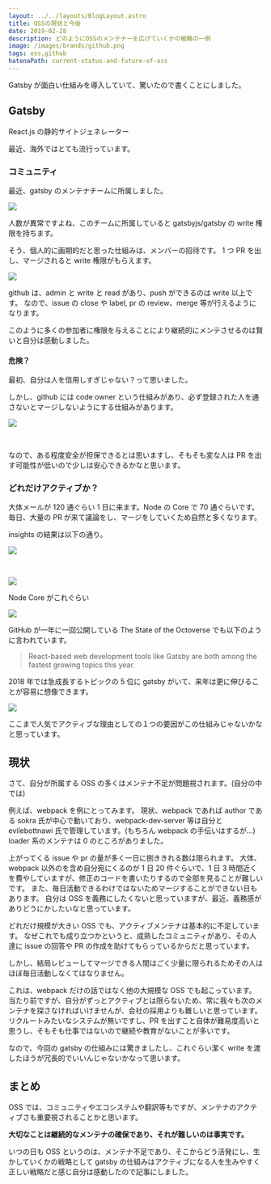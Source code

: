 ```yaml
---
layout: ../../layouts/BlogLayout.astro
title: OSSの現状と今後
date: 2019-02-28
description: どのようにOSSのメンテナーを広げていくかの戦略の一例
image: /images/brands/github.png
tags: oss,github
hatenaPath: current-status-and-future-of-oss
---
```



Gatsby が面白い仕組みを導入していて、驚いたので書くことにしました。

## Gatsby

React.js の静的サイトジェネレーター

<OG url="https://github.com/gatsbyjs/gatsby" />

最近、海外ではとても流行っています。

### コミュニティ

<TwitterCard id="1099824596734246913" height={380} />

最近、gatsby のメンテナチームに所属しました。

![](../../assets/images/blog/current-status-and-future-of-oss/members.png)

人数が異常ですよね、このチームに所属していると gatsbyjs/gatsby の write 権限を持ちます。

そう、個人的に画期的だと思った仕組みは、メンバーの招待です。
1 つ PR を出し、マージされると write 権限がもらえます。

![](../../assets/images/blog/current-status-and-future-of-oss/comment.png)

github は、admin と write と read があり、push ができるのは write 以上です。
なので、issue の close や label, pr の review、merge 等が行えるようになります。

このように多くの参加者に権限を与えることにより継続的にメンテさせるのは賢いと自分は感動しました。

#### 危険？

最初、自分は人を信用しすぎじゃない？って思いました。

しかし、github には code owner という仕組みがあり、必ず登録された人を通さないとマージしないようにする仕組みがあります。

![](../../assets/images/blog/current-status-and-future-of-oss/reviewers.png)

<br />

<OG url="https://github.blog/2017-07-06-introducing-code-owners" />

なので、ある程度安全が担保できるとは思いますし、そもそも変な人は PR を出す可能性が低いので少しは安心できるかなと思います。

### どれだけアクティブか？

大体メールが 120 通ぐらい 1 日に来ます。Node の Core で 70 通ぐらいです。
毎日、大量の PR が来て議論をし、マージをしていくため自然と多くなります。

insights の結果は以下の通り。

![](../../assets/images/blog/current-status-and-future-of-oss/insight.png)

<br />

![](../../assets/images/blog/current-status-and-future-of-oss/insight2.png)

Node Core がこれぐらい

![](../../assets/images/blog/current-status-and-future-of-oss/insight3.png)

GitHub が一年に一回公開している The State of the Octoverse でも以下のように言われています。

> React-based web development tools like Gatsby are both among the fastest growing topics this year.

2018 年では急成長するトピックの 5 位に gatsby がいて、来年は更に伸びることが容易に想像できます。

![](../../assets/images/blog/current-status-and-future-of-oss/octoverse.png)

<OG url="https://octoverse.github.com" />

ここまで人気でアクティブな理由としての１つの要因がこの仕組みじゃないかなと思っています。

## 現状

さて、自分が所属する OSS の多くはメンテナ不足が問題視されます。(自分の中では)

例えば、webpack を例にとってみます。
現状、webpack であれば author である sokra 氏が中心で動いており、webpack-dev-server 等は自分と evilebottnawi 氏で管理しています。(もちろん webpack の手伝いはするが...)
loader 系のメンテナは 0 のところがありました。

<OG url="https://github.com/webpack-contrib/mocha-loader/pull/76#issuecomment-467005601" />

上がってくる issue や pr の量が多く一日に捌ききれる数は限られます。
大体、webpack 以外のを含め自分宛にくるのが 1 日 20 件ぐらいで、1 日 3 時間近くを費やしていますが、修正のコードを書いたりするので全部を見ることが難しいです。
また、毎日活動できるわけではないためマージすることができない日もあります。
自分は OSS を義務にしたくないと思っていますが、最近、義務感がありどうにかしたいなと思っています。

どれだけ規模が大きい OSS でも、アクティブメンテナは基本的に不足しています。
なぜこれでも成り立つかというと、成熟したコミュニティがあり、その人達に issue の回答や PR の作成を助けてもらっているからだと思っています。

しかし、結局レビューしてマージできる人間はごく少量に限られるためその人はほぼ毎日活動しなくてはなりません。

これは、webpack だけの話ではなく他の大規模な OSS でも起こっています。
当たり前ですが、自分がずっとアクティブとは限らないため、常に我々も次のメンテナを探さなければいけませんが、会社の採用よりも難しいと思っています。
リクルートみたいなシステムが無いですし、PR を出すこと自体が難易度高いと思うし、そもそも仕事ではないので継続や教育がないことが多いです。

なので、今回の gatsby の仕組みには驚きましたし、これぐらい潔く write を渡したほうが冗長的でいいんじゃないかなって思います。

## まとめ

OSS では、コミュニティやエコシステムや翻訳等もですが、メンテナのアクティブさも重要視されることかと思います。

**大切なことは継続的なメンテナの確保であり、それが難しいのは事実です。**

いつの日も OSS というのは、メンテナ不足であり、そこからどう活発にし、生かしていくかの戦略として gatsby の仕組みはアクティブになる人を生みやすく正しい戦略だと感じ自分は感動したので記事にしました。
